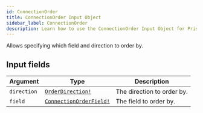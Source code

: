 ```yaml
---
id: ConnectionOrder
title: ConnectionOrder Input Object
sidebar_label: ConnectionOrder
description: Learn how to use the ConnectionOrder Input Object for Prismatic's API.
---
```


Allows specifying which field and direction to order by.

## Input fields

| Argument    | Type                                                                | Description                |
| ----------- | ------------------------------------------------------------------- | -------------------------- |
| `direction` | [`OrderDirection!`](api/schema/enum/OrderDirection.mdx)             | The direction to order by. |
| `field`     | [`ConnectionOrderField!`](api/schema/enum/ConnectionOrderField.mdx) | The field to order by.     |
